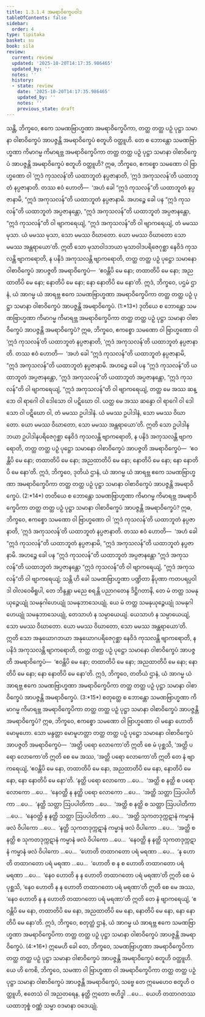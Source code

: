 ```yaml
---
title: 1.3.1.4 အမရာဝိက္ခေပဝါဒ
tableOfContents: false
sidebar:
  order: 4
type: tipitaka
basket: su
book: sila
review:
  current: review
  updated: '2025-10-20T14:17:35.986465'
  updated_by: ''
  notes: ''
  history:
  - state: review
    date: '2025-10-20T14:17:35.986465'
    updated_by: ''
    notes: ''
    previous_state: draft
---
```



<DynamicBreadcrumb />


<ReviewStatus review={frontmatter.review} showDetails={true} />

<HypothesisAnnotation frontmatter={frontmatter} />

<Division number="61" book="sila" e="ch" v="6" p="23">

<Paragraph number="104" book="sila">
သန္တိ, ဘိက္ခဝေ, ဧကေ သမဏဗြာဟ္မဏာ အမရာဝိက္ခေပိကာ, တတ္ထ တတ္ထ ပဉှံ ပုဋ္ဌာ သမာနာ <Emphasis>ဝါစာဝိက္ခေပံ အာပဇ္ဇန္တိ အမရာဝိက္ခေပံ</Emphasis> စတူဟိ ဝတ္ထူဟိ. တေ စ ဘောန္တော သမဏဗြာဟ္မဏာ ကိမာဂမ္မ ကိမာရဗ္ဘ အမရာဝိက္ခေပိကာ တတ္ထ တတ္ထ ပဉှံ ပုဋ္ဌာ သမာနာ ဝါစာဝိက္ခေပံ အာပဇ္ဇန္တိ အမရာဝိက္ခေပံ စတူဟိ ဝတ္ထူဟိ?
</Paragraph>

</Division>
<Division number="62" book="sila" e="ch" v="6" p="23">

<Paragraph number="105" book="sila">
ဣဓ, ဘိက္ခဝေ, ဧကစ္စော သမဏော ဝါ ဗြာဟ္မဏော ဝါ ‘ဣဒံ ကုသလန်’တိ ယထာဘူတံ နပ္ပဇာနာတိ, ‘ဣဒံ အကုသလန်’တိ ယထာဘူတံ နပ္ပဇာနာတိ. တဿ ဧဝံ ဟောတိ—  ‘အဟံ ခေါ “ဣဒံ ကုသလန်”တိ ယထာဘူတံ နပ္ပဇာနာမိ, “ဣဒံ အကုသလန်”တိ ယထာဘူတံ နပ္ပဇာနာမိ. အဟဉ္စေ ခေါ ပန “ဣဒံ ကုသလန်”တိ ယထာဘူတံ အပ္ပဇာနန္တော, “ဣဒံ အကုသလန်”တိ ယထာဘူတံ အပ္ပဇာနန္တော, “ဣဒံ ကုသလန်”တိ ဝါ ဗျာကရေယျံ, “ဣဒံ အကုသလန်”တိ ဝါ ဗျာကရေယျံ, တံ မမဿ မုသာ. ယံ မမဿ မုသာ, သော မမဿ ဝိဃာတော. ယော မမဿ ဝိဃာတော သော မမဿ အန္တရာယော’တိ. ဣတိ သော <Emphasis>မုသာဝါဒဘယာ မုသာဝါဒပရိဇေဂုစ္ဆာ</Emphasis> နေဝိဒံ ကုသလန္တိ ဗျာကရောတိ, န ပနိဒံ အကုသလန္တိ ဗျာကရောတိ, တတ္ထ တတ္ထ ပဉှံ ပုဋ္ဌော သမာနော ဝါစာဝိက္ခေပံ အာပဇ္ဇတိ အမရာဝိက္ခေပံ—  ‘<Emphasis>ဧဝန္တိပိ မေ နော; တထာတိပိ မေ နော; အညထာတိပိ မေ နော; နောတိပိ မေ နော; နော နောတိပိ မေ နော</Emphasis>’တိ. ဣဒံ, ဘိက္ခဝေ, ပဌမံ ဌာနံ, ယံ အာဂမ္မ ယံ အာရဗ္ဘ ဧကေ သမဏဗြာဟ္မဏာ အမရာဝိက္ခေပိကာ တတ္ထ တတ္ထ ပဉှံ ပုဋ္ဌာ သမာနာ ဝါစာဝိက္ခေပံ အာပဇ္ဇန္တိ အမရာဝိက္ခေပံ. (1:*13*)
</Paragraph>

</Division>
<Division number="63" book="sila" e="ch" v="6" p="24">

<Paragraph number="106" book="sila">
ဒုတိယေ စ ဘောန္တော သမဏဗြာဟ္မဏာ ကိမာဂမ္မ ကိမာရဗ္ဘ အမရာဝိက္ခေပိကာ တတ္ထ တတ္ထ ပဉှံ ပုဋ္ဌာ သမာနာ ဝါစာဝိက္ခေပံ အာပဇ္ဇန္တိ အမရာဝိက္ခေပံ? ဣဓ, ဘိက္ခဝေ, ဧကစ္စော သမဏော ဝါ ဗြာဟ္မဏော ဝါ ‘ဣဒံ ကုသလန်’တိ ယထာဘူတံ နပ္ပဇာနာတိ, ‘ဣဒံ အကုသလန်’တိ ယထာဘူတံ နပ္ပဇာနာတိ. တဿ ဧဝံ ဟောတိ—  ‘အဟံ ခေါ “ဣဒံ ကုသလန်”တိ ယထာဘူတံ နပ္ပဇာနာမိ, “ဣဒံ အကုသလန်”တိ ယထာဘူတံ နပ္ပဇာနာမိ. အဟဉ္စေ ခေါ ပန “ဣဒံ ကုသလန်”တိ ယထာဘူတံ အပ္ပဇာနန္တော, “ဣဒံ အကုသလန်”တိ ယထာဘူတံ အပ္ပဇာနန္တော, “ဣဒံ ကုသလန်”တိ ဝါ ဗျာကရေယျံ, “ဣဒံ အကုသလန်”တိ ဝါ ဗျာကရေယျံ, တတ္ထ မေ အဿ ဆန္ဒော ဝါ ရာဂေါ ဝါ ဒေါသော ဝါ ပဋိဃော ဝါ. ယတ္ထ မေ အဿ ဆန္ဒော ဝါ ရာဂေါ ဝါ ဒေါသော ဝါ ပဋိဃော ဝါ, တံ မမဿ ဥပါဒါနံ. ယံ မမဿ ဥပါဒါနံ, သော မမဿ ဝိဃာတော. ယော မမဿ ဝိဃာတော, သော မမဿ အန္တရာယော’တိ. ဣတိ သော <Emphasis>ဥပါဒါနဘယာ ဥပါဒါနပရိဇေဂုစ္ဆာ</Emphasis> နေဝိဒံ ကုသလန္တိ ဗျာကရောတိ, န ပနိဒံ အကုသလန္တိ ဗျာကရောတိ, တတ္ထ တတ္ထ ပဉှံ ပုဋ္ဌော သမာနော ဝါစာဝိက္ခေပံ အာပဇ္ဇတိ အမရာဝိက္ခေပံ—  ‘<Emphasis>ဧဝန္တိပိ မေ နော; တထာတိပိ မေ နော; အညထာတိပိ မေ နော; နောတိပိ မေ နော; နော နောတိပိ မေ နော</Emphasis>’တိ. ဣဒံ, ဘိက္ခဝေ, ဒုတိယံ ဌာနံ, ယံ အာဂမ္မ ယံ အာရဗ္ဘ ဧကေ သမဏဗြာဟ္မဏာ အမရာဝိက္ခေပိကာ တတ္ထ တတ္ထ ပဉှံ ပုဋ္ဌာ သမာနာ ဝါစာဝိက္ခေပံ အာပဇ္ဇန္တိ အမရာဝိက္ခေပံ. (2:*14*)
</Paragraph>

</Division>
<Division number="64" book="sila" e="ch" v="6" p="25">

<Paragraph number="107" book="sila">
တတိယေ စ ဘောန္တော သမဏဗြာဟ္မဏာ ကိမာဂမ္မ ကိမာရဗ္ဘ အမရာဝိက္ခေပိကာ တတ္ထ တတ္ထ ပဉှံ ပုဋ္ဌာ သမာနာ ဝါစာဝိက္ခေပံ အာပဇ္ဇန္တိ အမရာဝိက္ခေပံ? ဣဓ, ဘိက္ခဝေ, ဧကစ္စော သမဏော ဝါ ဗြာဟ္မဏော ဝါ ‘ဣဒံ ကုသလန်’တိ ယထာဘူတံ နပ္ပဇာနာတိ, ‘ဣဒံ အကုသလန်’တိ ယထာဘူတံ နပ္ပဇာနာတိ. တဿ ဧဝံ ဟောတိ—  ‘အဟံ ခေါ “ဣဒံ ကုသလန်”တိ ယထာဘူတံ နပ္ပဇာနာမိ, “ဣဒံ အကုသလန်”တိ ယထာဘူတံ နပ္ပဇာနာမိ. အဟဉ္စေ ခေါ ပန “ဣဒံ ကုသလန်”တိ ယထာဘူတံ အပ္ပဇာနန္တော “ဣဒံ အကုသလန်”တိ ယထာဘူတံ အပ္ပဇာနန္တော “ဣဒံ ကုသလန်”တိ ဝါ ဗျာကရေယျံ, “ဣဒံ အကုသလန်”တိ ဝါ ဗျာကရေယျံ; သန္တိ ဟိ ခေါ သမဏဗြာဟ္မဏာ ပဏ္ဍိတာ နိပုဏာ ကတပရပ္ပဝါဒါ ဝါလဝေဓိရူပါ, တေ ဘိန္ဒန္တာ မညေ စရန္တိ ပညာဂတေန ဒိဋ္ဌိဂတာနိ, တေ မံ တတ္ထ သမနုယုဉ္ဇေယျုံ သမနုဂါဟေယျုံ သမနုဘာသေယျုံ. ယေ မံ တတ္ထ သမနုယုဉ္ဇေယျုံ သမနုဂါဟေယျုံ သမနုဘာသေယျုံ, တေသာဟံ န သမ္ပာယေယျံ. ယေသာဟံ န သမ္ပာယေယျံ, သော မမဿ ဝိဃာတော. ယော မမဿ ဝိဃာတော, သော မမဿ အန္တရာယော’တိ. ဣတိ သော <Emphasis>အနုယောဂဘယာ အနုယောဂပရိဇေဂုစ္ဆာ</Emphasis> နေဝိဒံ ကုသလန္တိ ဗျာကရောတိ, န ပနိဒံ အကုသလန္တိ ဗျာကရောတိ, တတ္ထ တတ္ထ ပဉှံ ပုဋ္ဌော သမာနော ဝါစာဝိက္ခေပံ အာပဇ္ဇတိ အမရာဝိက္ခေပံ—  ‘<Emphasis>ဧဝန္တိပိ မေ နော; တထာတိပိ မေ နော; အညထာတိပိ မေ နော; နောတိပိ မေ နော; နော နောတိပိ မေ နော</Emphasis>’တိ. ဣဒံ, ဘိက္ခဝေ, တတိယံ ဌာနံ, ယံ အာဂမ္မ ယံ အာရဗ္ဘ ဧကေ သမဏဗြာဟ္မဏာ အမရာဝိက္ခေပိကာ တတ္ထ တတ္ထ ပဉှံ ပုဋ္ဌာ သမာနာ ဝါစာဝိက္ခေပံ အာပဇ္ဇန္တိ အမရာဝိက္ခေပံ. (3:*15*)
</Paragraph>

</Division>
<Division number="65" book="sila" e="ch" v="6" p="25">

<Paragraph number="108" book="sila">
စတုတ္ထေ စ ဘောန္တော သမဏဗြာဟ္မဏာ ကိမာဂမ္မ ကိမာရဗ္ဘ အမရာဝိက္ခေပိကာ တတ္ထ တတ္ထ ပဉှံ ပုဋ္ဌာ သမာနာ ဝါစာဝိက္ခေပံ အာပဇ္ဇန္တိ အမရာဝိက္ခေပံ? ဣဓ, ဘိက္ခဝေ, ဧကစ္စော သမဏော ဝါ ဗြာဟ္မဏော ဝါ မန္ဒော ဟောတိ မောမူဟော. သော <Emphasis>မန္ဒတ္တာ မောမူဟတ္တာ</Emphasis> တတ္ထ တတ္ထ ပဉှံ ပုဋ္ဌော သမာနော ဝါစာဝိက္ခေပံ အာပဇ္ဇတိ အမရာဝိက္ခေပံ—  ‘အတ္ထိ ပရော လောကော’တိ ဣတိ စေ မံ ပုစ္ဆသိ, ‘အတ္ထိ ပရော လောကော’တိ ဣတိ စေ မေ အဿ, ‘အတ္ထိ ပရော လောကော’တိ ဣတိ တေ နံ ဗျာကရေယျံ, ‘ဧဝန္တိပိ မေ နော, တထာတိပိ မေ နော, အညထာတိပိ မေ နော, နောတိပိ မေ နော, နော နောတိပိ မေ နော’တိ. ‘နတ္ထိ ပရော လောကော …ပေ…  ‘အတ္ထိ စ နတ္ထိ စ ပရော လောကော …ပေ…  ‘နေဝတ္ထိ န နတ္ထိ ပရော လောကော …ပေ…  ‘အတ္ထိ သတ္တာ ဩပပါတိကာ …ပေ…  ‘နတ္ထိ သတ္တာ ဩပပါတိကာ …ပေ…  ‘အတ္ထိ စ နတ္ထိ စ သတ္တာ ဩပပါတိကာ …ပေ…  ‘နေဝတ္ထိ န နတ္ထိ သတ္တာ ဩပပါတိကာ …ပေ…  ‘အတ္ထိ သုကတဒုက္ကဋာနံ ကမ္မာနံ ဖလံ ဝိပါကော …ပေ…  ‘နတ္ထိ သုကတဒုက္ကဋာနံ ကမ္မာနံ ဖလံ ဝိပါကော …ပေ…  ‘အတ္ထိ စ နတ္ထိ စ သုကတဒုက္ကဋာနံ ကမ္မာနံ ဖလံ ဝိပါကော …ပေ…  ‘နေဝတ္ထိ န နတ္ထိ သုကတဒုက္ကဋာနံ ကမ္မာနံ ဖလံ ဝိပါကော …ပေ…  ‘ဟောတိ တထာဂတော ပရံ မရဏာ …ပေ…  ‘န ဟောတိ တထာဂတော ပရံ မရဏာ …ပေ…  ‘ဟောတိ စ န စ ဟောတိ တထာဂတော ပရံ မရဏာ …ပေ…  ‘နေဝ ဟောတိ န န ဟောတိ တထာဂတော ပရံ မရဏာ’တိ ဣတိ စေ မံ ပုစ္ဆသိ, ‘နေဝ ဟောတိ န န ဟောတိ တထာဂတော ပရံ မရဏာ’တိ ဣတိ စေ မေ အဿ, ‘နေဝ ဟောတိ န န ဟောတိ တထာဂတော ပရံ မရဏာ’တိ ဣတိ တေ နံ ဗျာကရေယျံ, ‘<Emphasis>ဧဝန္တိပိ မေ နော, တထာတိပိ မေ နော, အညထာတိပိ မေ နော, နောတိပိ မေ နော, နော နောတိပိ မေ နော</Emphasis>’တိ. ဣဒံ, ဘိက္ခဝေ, စတုတ္ထံ ဌာနံ, ယံ အာဂမ္မ ယံ အာရဗ္ဘ ဧကေ သမဏဗြာဟ္မဏာ အမရာဝိက္ခေပိကာ တတ္ထ တတ္ထ ပဉှံ ပုဋ္ဌာ သမာနာ ဝါစာဝိက္ခေပံ အာပဇ္ဇန္တိ အမရာဝိက္ခေပံ. (4:*16*)
</Paragraph>

</Division>
<Division number="66" book="sila" e="ch" v="6" p="26">

<Paragraph number="109" book="sila">
ဣမေဟိ ခေါ တေ, ဘိက္ခဝေ, သမဏဗြာဟ္မဏာ အမရာဝိက္ခေပိကာ တတ္ထ တတ္ထ ပဉှံ ပုဋ္ဌာ သမာနာ ဝါစာဝိက္ခေပံ အာပဇ္ဇန္တိ အမရာဝိက္ခေပံ စတူဟိ ဝတ္ထူဟိ. ယေ ဟိ ကေစိ, ဘိက္ခဝေ, သမဏာ ဝါ ဗြာဟ္မဏာ ဝါ အမရာဝိက္ခေပိကာ တတ္ထ တတ္ထ ပဉှံ ပုဋ္ဌာ သမာနာ ဝါစာဝိက္ခေပံ အာပဇ္ဇန္တိ အမရာဝိက္ခေပံ, သဗ္ဗေ တေ ဣမေဟေဝ စတူဟိ ဝတ္ထူဟိ, ဧတေသံ ဝါ အညတရေန, နတ္ထိ ဣတော ဗဟိဒ္ဓါ …ပေ…  ယေဟိ တထာဂတဿ ယထာဘုစ္စံ ဝဏ္ဏံ သမ္မာ ဝဒမာနာ ဝဒေယျုံ.
</Paragraph>
</Division>